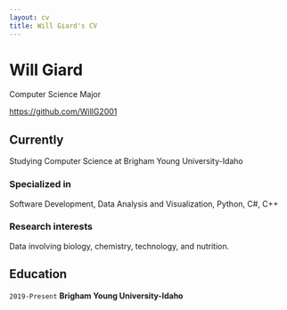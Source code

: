 ```yaml
---
layout: cv
title: Will Giard's CV
---
```

# Will Giard
Computer Science Major

<div id="webaddress">
<a href="https://github.com/WillG2001">https://github.com/WillG2001</a>
</div>


## Currently

Studying Computer Science at Brigham Young University-Idaho

### Specialized in

Software Development, Data Analysis and Visualization, Python, C#, C++

### Research interests

Data involving biology, chemistry, technology, and nutrition.

## Education

`2019-Present`
__Brigham Young University-Idaho__


<!-- ### Footer

Last updated: December 2024 -->